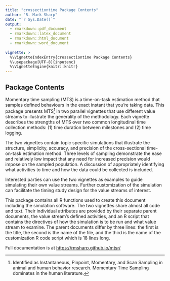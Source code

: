 ```yaml
---
title: "crossectiontime Package Contents"
author: "R. Mark Sharp"
date: "`r Sys.Date()`"
output:
  - rmarkdown::pdf_document
  - rmarkdown::latex_document
  - rmarkdown::html_document
  - rmarkdown::word_document
  
vignette: >
  %\VignetteIndexEntry{crossectiontime Package Contents}
  %\usepackage[UTF-8]{inputenc}
  %\VignetteEngine{knitr::knitr}
---
```


## Package Contents

Momentary time sampling (MTS) is a time-on-task 
estimation method that samples defined behaviours in the exact 
instant that you’re taking data. 
This package presents MTS^[Identified as Instantaneous, Pinpoint, 
Momentary, and Scan Sampling in animal and human behavior research. Momentary
Time Sampling dominates in the human literature.] in two parallel vignettes 
that use different value streams to illustrate the generality of the 
methodology. 
Each vignette describes the strengths of MTS over two
common longitudinal time collection methods: (1) time duration between 
milestones and (2) time logging.

The two vignettes contain topic specific simulations that illustrate the 
structure, simplicity,
accuracy, and precision of the cross-sectional time-on-task estimation method.
Three levels of sampling demonstrate the ease and relatively low impact that 
any need for increased precision would impose on the sampled population.
A discussion of appropriately identifying what activities to time and how the 
data could be collected is included.

Interested parties can use the two vignettes as examples to guide
simulating their own value streams. 
Further customization of the simulation can facilitate the
timing study design for the value streams of interest. 

This package contains all R functions used to create this document including
the simulation software. The two vignettes share almost all code and text.
Their individual attributes are provided by their separate parent documents,
the value stream's defined activities, and an R script that contains the 
directives of how the simulation is to be run and what value stream to examine.
The parent documents 
differ by three lines: the first is the title, the second is the name of 
the file, and the third is the name of the customization R code script which
is 18 lines long. 

Full documentation is at 
[https://rmsharp.github.io/mtsr/](
https://rmsharp.github.io/mtsr/)
